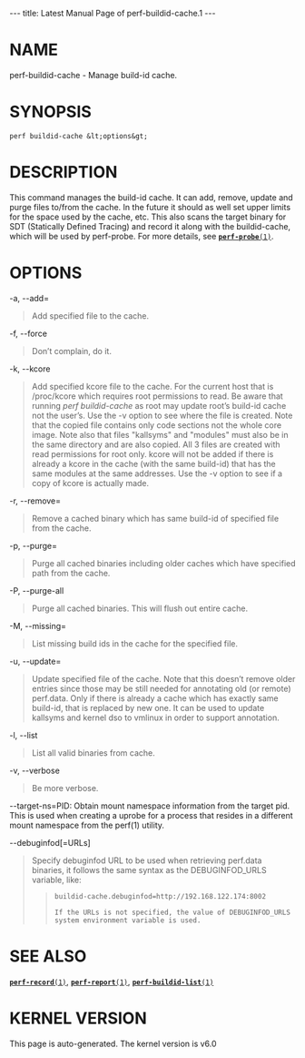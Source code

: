 ---
title: Latest Manual Page of perf-buildid-cache.1
---


= NAME =

perf-buildid-cache - Manage build-id cache.

= SYNOPSIS =

<pre>perf buildid-cache &lt;options&gt;</pre>
= DESCRIPTION =

This command manages the build-id cache. It can add, remove, update and purge files to/from the cache. In the future it should as well set upper limits for the space used by the cache, etc. This also scans the target binary for SDT (Statically Defined Tracing) and record it along with the buildid-cache, which will be used by perf-probe. For more details, see [[Latest Manual Page of perf-probe.1|<tt>'''perf-probe'''(1)</tt>]].

= OPTIONS =

-a, --add=

<blockquote>Add specified file to the cache.
</blockquote>
-f, --force

<blockquote>Don’t complain, do it.
</blockquote>
-k, --kcore

<blockquote>Add specified kcore file to the cache. For the current host that is /proc/kcore which requires root permissions to read. Be aware that running ''perf buildid-cache'' as root may update root’s build-id cache not the user’s. Use the -v option to see where the file is created. Note that the copied file contains only code sections not the whole core image. Note also that files &quot;kallsyms&quot; and &quot;modules&quot; must also be in the same directory and are also copied. All 3 files are created with read permissions for root only. kcore will not be added if there is already a kcore in the cache (with the same build-id) that has the same modules at the same addresses. Use the -v option to see if a copy of kcore is actually made.
</blockquote>
-r, --remove=

<blockquote>Remove a cached binary which has same build-id of specified file from the cache.
</blockquote>
-p, --purge=

<blockquote>Purge all cached binaries including older caches which have specified path from the cache.
</blockquote>
-P, --purge-all

<blockquote>Purge all cached binaries. This will flush out entire cache.
</blockquote>
-M, --missing=

<blockquote>List missing build ids in the cache for the specified file.
</blockquote>
-u, --update=

<blockquote>Update specified file of the cache. Note that this doesn’t remove older entries since those may be still needed for annotating old (or remote) perf.data. Only if there is already a cache which has exactly same build-id, that is replaced by new one. It can be used to update kallsyms and kernel dso to vmlinux in order to support annotation.
</blockquote>
-l, --list

<blockquote>List all valid binaries from cache.
</blockquote>
-v, --verbose

<blockquote>Be more verbose.
</blockquote>
--target-ns=PID: Obtain mount namespace information from the target pid. This is used when creating a uprobe for a process that resides in a different mount namespace from the perf(1) utility.

--debuginfod[=URLs]

<blockquote>Specify debuginfod URL to be used when retrieving perf.data binaries, it follows the same syntax as the DEBUGINFOD_URLS variable, like:

<blockquote><pre>buildid-cache.debuginfod=http://192.168.122.174:8002

If the URLs is not specified, the value of DEBUGINFOD_URLS
system environment variable is used.</pre></blockquote></blockquote>
= SEE ALSO =

[[Latest Manual Page of perf-record.1|<tt>'''perf-record'''(1)</tt>]], [[Latest Manual Page of perf-report.1|<tt>'''perf-report'''(1)</tt>]], [[Latest Manual Page of perf-buildid-list.1|<tt>'''perf-buildid-list'''(1)</tt>]]


= KERNEL VERSION =

This page is auto-generated.  The kernel version is v6.0